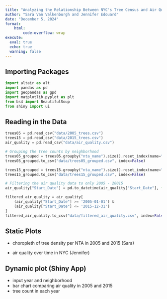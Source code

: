 ```yaml
---
title: "Analyzing the Relationship Between NYC's Tree Census and Air Quality"
author: "Sara Van Valkenburgh and Jennifer Edouard" 
date: "December 5, 2024"
format: 
    html: 
        code-overflow: wrap
execute:
  eval: true
  echo: true
  warning: false
---
```


## Importing Packages

```python
import altair as alt
import pandas as pd
import geopandas as gpd
import matplotlib.pyplot as plt
from bs4 import BeautifulSoup
from shiny import ui
```

## Reading in the Data

```python
trees05 = pd.read_csv("data/2005_trees.csv")
trees15 = pd.read_csv("data/2015_trees.csv")
air_quality = pd.read_csv("data/air_quality.csv")

# Grouping the tree counts by neighborhood
trees05_grouped = trees05.groupby("nta_name").size().reset_index(name="tree_count")
trees05_grouped.to_csv("data/trees05_grouped.csv", index=False)

trees15_grouped = trees15.groupby("nta_name").size().reset_index(name="tree_count")
trees15_grouped.to_csv("data/trees15_grouped.csv", index=False)

# Filtering the air quality data to only 2005 - 20015
air_quality["Start_Date"] = pd.to_datetime(air_quality["Start_Date"], format='%m/%d/%Y')

filtered_air_quality = air_quality[
    (air_quality["Start_Date"] >= '2005-01-01') & 
    (air_quality["Start_Date"] <= '2015-12-31')
]
filtered_air_quality.to_csv("data/filtered_air_quality.csv", index=False)
```

## Static Plots

- choropleth of tree density per NTA in 2005 and 2015 (Sara)

- air quality over time in NYC (Jennifer)

## Dynamic plot (Shiny App)

- input year and neighborhood
- bar chart comparing air quality in 2005 and 2015
- tree count in each year 